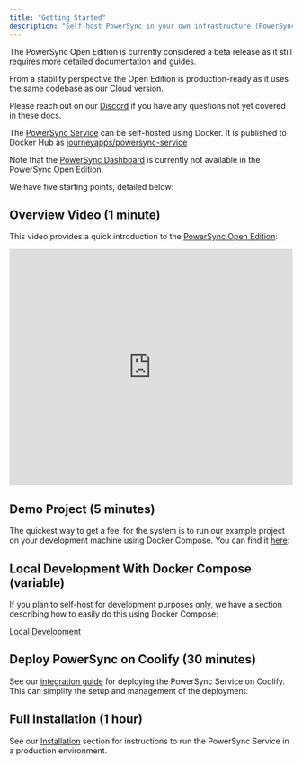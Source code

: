 ```yaml
---
title: "Getting Started"
description: "Self-host PowerSync in your own infrastructure (PowerSync Open Edition or PowerSync Enterprise Self-Hosted Edition)."
---
```


<Info>
The PowerSync Open Edition is currently considered a beta release as it still requires more detailed documentation and guides.

From a stability perspective the Open Edition is production-ready as it uses the same codebase as our Cloud version.

Please reach out on our [Discord](https://discord.gg/powersync) if you have any questions not yet covered in these docs.
</Info>

The [PowerSync Service](https://github.com/powersync-ja/powersync-service) can be self-hosted using Docker. It is published to Docker Hub as [journeyapps/powersync-service](https://hub.docker.com/r/journeyapps/powersync-service)

Note that the [PowerSync Dashboard](/usage/tools/powersync-dashboard) is currently not available in the PowerSync Open Edition.

We have five starting points, detailed below:

## Overview Video (1 minute)

This video provides a quick introduction to the [PowerSync Open Edition](https://www.powersync.com/blog/powersync-open-edition-release):

<iframe 
  width="100%" 
  height="420" 
  src="https://www.youtube.com/embed/KtExRZqi5Tg?rel=0" 
  title="YouTube video player" 
  frameborder="0" 
  allow="accelerometer; autoplay; clipboard-write; encrypted-media; gyroscope; picture-in-picture; web-share; fullscreen" 
  referrerpolicy="strict-origin-when-cross-origin" 
  allowfullscreen>
</iframe>

## Demo Project (5 minutes)

The quickest way to get a feel for the system is to run our example project on your development machine using Docker Compose. You can find it [here](https://github.com/powersync-ja/self-host-demo):

<Card
  title="GitHub - powersync-ja/self-host-demo"
  icon="github"
  href="https://github.com/powersync-ja/self-host-demo"
  horizontal
/>

## Local Development With Docker Compose (variable)

If you plan to self-host for development purposes only, we have a section describing how to easily do this using Docker Compose:

[Local Development](/self-hosting/local-development)

## Deploy PowerSync on Coolify (30 minutes)

See our [integration guide](/integration-guides/coolify) for deploying the PowerSync Service on Coolify. This can simplify the setup and management of the deployment.

## Full Installation (1 hour)

See our [Installation](/self-hosting/installation) section for instructions to run the PowerSync Service in a production environment.
